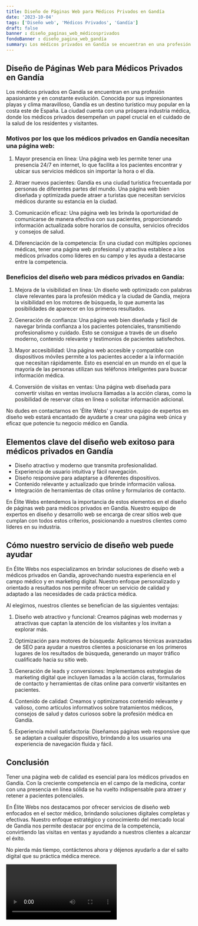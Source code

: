 ```yaml
---
title: Diseño de Páginas Web para Médicos Privados en Gandía
date: '2023-10-04'
tags: ['Diseño web', 'Médicos Privados', 'Gandía']
draft: false
banner : diseño_paginas_web_médicosprivados
fondoBanner : diseño_pagina_web_gandía
summary: Los médicos privados en Gandía se encuentran en una profesión apasionante y en constante evolución. Conocida por sus impresionantes playas y clima maravilloso, Gandía es un destino turístico muy popular en la costa este de España. La ciudad cuenta con una próspera industria médica, donde los médicos privados desempeñan un papel crucial en el cuidado de la salud de los residentes y visitantes.
---
```


## Diseño de Páginas Web para Médicos Privados en Gandía

Los médicos privados en Gandía se encuentran en una profesión apasionante y en constante evolución. Conocida por sus impresionantes playas y clima maravilloso, Gandía es un destino turístico muy popular en la costa este de España. La ciudad cuenta con una próspera industria médica, donde los médicos privados desempeñan un papel crucial en el cuidado de la salud de los residentes y visitantes.

### Motivos por los que los médicos privados en Gandía necesitan una página web:

1. Mayor presencia en línea: Una página web les permite tener una presencia 24/7 en internet, lo que facilita a los pacientes encontrar y ubicar sus servicios médicos sin importar la hora o el día.

2. Atraer nuevos pacientes: Gandía es una ciudad turística frecuentada por personas de diferentes partes del mundo. Una página web bien diseñada y optimizada puede atraer a turistas que necesitan servicios médicos durante su estancia en la ciudad.

3. Comunicación eficaz: Una página web les brinda la oportunidad de comunicarse de manera efectiva con sus pacientes, proporcionando información actualizada sobre horarios de consulta, servicios ofrecidos y consejos de salud.

4. Diferenciación de la competencia: En una ciudad con múltiples opciones médicas, tener una página web profesional y atractiva establece a los médicos privados como líderes en su campo y les ayuda a destacarse entre la competencia.

### Beneficios del diseño web para médicos privados en Gandía:

1. Mejora de la visibilidad en línea: Un diseño web optimizado con palabras clave relevantes para la profesión médica y la ciudad de Gandía, mejora la visibilidad en los motores de búsqueda, lo que aumenta las posibilidades de aparecer en los primeros resultados.

2. Generación de confianza: Una página web bien diseñada y fácil de navegar brinda confianza a los pacientes potenciales, transmitiendo profesionalismo y cuidado. Esto se consigue a través de un diseño moderno, contenido relevante y testimonios de pacientes satisfechos.

3. Mayor accesibilidad: Una página web accesible y compatible con dispositivos móviles permite a los pacientes acceder a la información que necesitan rápidamente. Esto es esencial en un mundo en el que la mayoría de las personas utilizan sus teléfonos inteligentes para buscar información médica.

4. Conversión de visitas en ventas: Una página web diseñada para convertir visitas en ventas involucra llamadas a la acción claras, como la posibilidad de reservar citas en línea o solicitar información adicional.

No dudes en contactarnos en 'Élite Webs' y nuestro equipo de expertos en diseño web estará encantado de ayudarte a crear una página web única y eficaz que potencie tu negocio médico en Gandía.

<GifSeo />

<Cta />

## Elementos clave del diseño web exitoso para médicos privados en Gandía

- Diseño atractivo y moderno que transmita profesionalidad.
- Experiencia de usuario intuitiva y fácil navegación.
- Diseño responsive para adaptarse a diferentes dispositivos.
- Contenido relevante y actualizado que brinde información valiosa.
- Integración de herramientas de citas online y formularios de contacto.

En Élite Webs entendemos la importancia de estos elementos en el diseño de páginas web para médicos privados en Gandía. Nuestro equipo de expertos en diseño y desarrollo web se encarga de crear sitios web que cumplan con todos estos criterios, posicionando a nuestros clientes como líderes en su industria. 

## Cómo nuestro servicio de diseño web puede ayudar

En Élite Webs nos especializamos en brindar soluciones de diseño web a médicos privados en Gandía, aprovechando nuestra experiencia en el campo médico y en marketing digital. Nuestro enfoque personalizado y orientado a resultados nos permite ofrecer un servicio de calidad y adaptado a las necesidades de cada práctica médica.

Al elegirnos, nuestros clientes se benefician de las siguientes ventajas:

1. Diseño web atractivo y funcional: Creamos páginas web modernas y atractivas que captan la atención de los visitantes y los invitan a explorar más.

2. Optimización para motores de búsqueda: Aplicamos técnicas avanzadas de SEO para ayudar a nuestros clientes a posicionarse en los primeros lugares de los resultados de búsqueda, generando un mayor tráfico cualificado hacia su sitio web.

3. Generación de leads y conversiones: Implementamos estrategias de marketing digital que incluyen llamadas a la acción claras, formularios de contacto y herramientas de citas online para convertir visitantes en pacientes.

4. Contenido de calidad: Creamos y optimizamos contenido relevante y valioso, como artículos informativos sobre tratamientos médicos, consejos de salud y datos curiosos sobre la profesión médica en Gandía.

5. Experiencia móvil satisfactoria: Diseñamos páginas web responsive que se adaptan a cualquier dispositivo, brindando a los usuarios una experiencia de navegación fluida y fácil.

## Conclusión

Tener una página web de calidad es esencial para los médicos privados en Gandía. Con la creciente competencia en el campo de la medicina, contar con una presencia en línea sólida se ha vuelto indispensable para atraer y retener a pacientes potenciales.

En Élite Webs nos destacamos por ofrecer servicios de diseño web enfocados en el sector médico, brindando soluciones digitales completas y efectivas. Nuestro enfoque estratégico y conocimiento del mercado local de Gandía nos permite destacar por encima de la competencia, convirtiendo las visitas en ventas y ayudando a nuestros clientes a alcanzar el éxito.

No pierda más tiempo, contáctenos ahora y déjenos ayudarlo a dar el salto digital que su práctica médica merece.

<Video />

<CtaBot job='Médicos Privados' city='Gandía'/>

<Gmaps query='Gandía+españa+maps' />